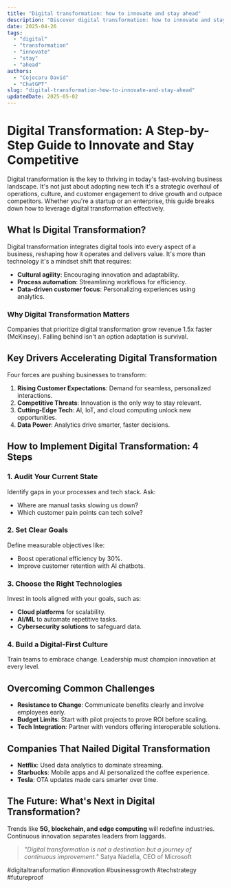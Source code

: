 ```yaml
---
title: "Digital transformation: how to innovate and stay ahead"
description: "Discover digital transformation: how to innovate and stay ahead with this in-depth guide, providing actionable insights and practical tips to boost your knowledge and results."
date: 2025-04-26
tags:
  - "digital"
  - "transformation"
  - "innovate"
  - "stay"
  - "ahead"
authors:
  - "Cojocaru David"
  - "ChatGPT"
slug: "digital-transformation-how-to-innovate-and-stay-ahead"
updatedDate: 2025-05-02
---
```


# Digital Transformation: A Step-by-Step Guide to Innovate and Stay Competitive  

Digital transformation is the key to thriving in today's fast-evolving business landscape. It's not just about adopting new tech it's a strategic overhaul of operations, culture, and customer engagement to drive growth and outpace competitors. Whether you're a startup or an enterprise, this guide breaks down how to leverage digital transformation effectively.  

## What Is Digital Transformation?  

Digital transformation integrates digital tools into every aspect of a business, reshaping how it operates and delivers value. It's more than technology it's a mindset shift that requires:  

- **Cultural agility**: Encouraging innovation and adaptability.  
- **Process automation**: Streamlining workflows for efficiency.  
- **Data-driven customer focus**: Personalizing experiences using analytics.  

### Why Digital Transformation Matters  
Companies that prioritize digital transformation grow revenue 1.5x faster (McKinsey). Falling behind isn't an option adaptation is survival.  

## Key Drivers Accelerating Digital Transformation  

Four forces are pushing businesses to transform:  

1. **Rising Customer Expectations**: Demand for seamless, personalized interactions.  
2. **Competitive Threats**: Innovation is the only way to stay relevant.  
3. **Cutting-Edge Tech**: AI, IoT, and cloud computing unlock new opportunities.  
4. **Data Power**: Analytics drive smarter, faster decisions.  

## How to Implement Digital Transformation: 4 Steps  

### 1. Audit Your Current State  
Identify gaps in your processes and tech stack. Ask:  
- Where are manual tasks slowing us down?  
- Which customer pain points can tech solve?  

### 2. Set Clear Goals  
Define measurable objectives like:  
- Boost operational efficiency by 30%.  
- Improve customer retention with AI chatbots.  

### 3. Choose the Right Technologies  
Invest in tools aligned with your goals, such as:  
- **Cloud platforms** for scalability.  
- **AI/ML** to automate repetitive tasks.  
- **Cybersecurity solutions** to safeguard data.  

### 4. Build a Digital-First Culture  
Train teams to embrace change. Leadership must champion innovation at every level.  

## Overcoming Common Challenges  

- **Resistance to Change**: Communicate benefits clearly and involve employees early.  
- **Budget Limits**: Start with pilot projects to prove ROI before scaling.  
- **Tech Integration**: Partner with vendors offering interoperable solutions.  

## Companies That Nailed Digital Transformation  

- **Netflix**: Used data analytics to dominate streaming.  
- **Starbucks**: Mobile apps and AI personalized the coffee experience.  
- **Tesla**: OTA updates made cars smarter over time.  

## The Future: What's Next in Digital Transformation?  

Trends like **5G, blockchain, and edge computing** will redefine industries. Continuous innovation separates leaders from laggards.  

> *"Digital transformation is not a destination but a journey of continuous improvement."*   Satya Nadella, CEO of Microsoft  

#digitaltransformation #innovation #businessgrowth #techstrategy #futureproof
